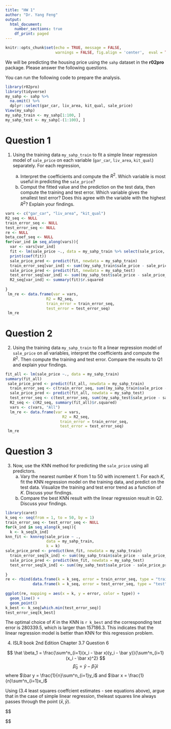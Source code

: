 ```yaml
---
title: "HW 1"
author: "Dr. Yang Feng"
output:
  html_document:
    number_sections: true
    df_print: paged
---
```


```r
knitr::opts_chunk$set(echo = TRUE, message = FALSE,
                      warnings = FALSE, fig.align = 'center',  eval = TRUE)
```

We will be predicting the housing price using the `sahp` dataset in the **r02pro** package. Please answer the following questions.

You can run the following code to prepare the analysis.
```r
library(r02pro)
library(tidyverse)
my_sahp <- sahp %>% 
  na.omit() %>%
  dplyr::select(gar_car, liv_area, kit_qual, sale_price)
View(my_sahp)
my_sahp_train <- my_sahp[1:100, ]
my_sahp_test <- my_sahp[-(1:100), ]
```

# Question 1

1. Using the training data `my_sahp_train` to fit a simple linear regression model of `sale_price` on each variable (`gar_car`, `liv_area`, `kit_qual`) separately. For each regression,

    a. Interpret the coefficients and compute the $R^2$. Which variable is most useful in predicting the `sale_price`?
    b. Comput the fitted value and the prediction on the test data, then compute the training and test error. Which variable gives the smallest test error? Does this agree with the variable with the highest $R^2$? Explain your findings.

```r
vars <- c("gar_car", "liv_area", "kit_qual")
R2_seq <- NULL
train_error_seq <- NULL
test_error_seq <- NULL
re <- NULL
beta_coef_seq <- NULL
for(var_ind in seq_along(vars)){
  var <- vars[var_ind]
  fit <- lm(sale_price ~., data = my_sahp_train %>% select(sale_price, all_of(var)))
  print(coef(fit))
  sale_price_pred <- predict(fit, newdata = my_sahp_train)
  train_error_seq[var_ind] <- sum((my_sahp_train$sale_price - sale_price_pred)^2)
  sale_price_pred <- predict(fit, newdata = my_sahp_test)
  test_error_seq[var_ind] <- sum((my_sahp_test$sale_price - sale_price_pred)^2)
  R2_seq[var_ind] <- summary(fit)$r.squared
 
}
 lm_re <- data.frame(var = vars,
                  R2 = R2_seq,
                  train_error = train_error_seq,
                  test_error = test_error_seq)
 lm_re
```

# Question 2

2. Using the training data `my_sahp_train` to fit a linear regression model of `sale_price` on all variables, interpret the coefficients and compute the $R^2$. Then compute the training and test error. Compare the results to Q1 and explain your findings.

```r
fit_all <- lm(sale_price ~., data = my_sahp_train)
summary(fit_all)
 sale_price_pred <- predict(fit_all, newdata = my_sahp_train)
  train_error_seq <- c(train_error_seq, sum((my_sahp_train$sale_price - sale_price_pred)^2))
  sale_price_pred <- predict(fit_all, newdata = my_sahp_test)
  test_error_seq <- c(test_error_seq, sum((my_sahp_test$sale_price - sale_price_pred)^2))
  R2_seq <- c(R2_seq, summary(fit_all)$r.squared)
  vars <- c(vars, "All")
  lm_re <- data.frame(var = vars,
                         R2 = R2_seq,
                        train_error = train_error_seq,
                        test_error = test_error_seq)
 lm_re
```

# Question 3

3. Now, use the KNN method for predicting the `sale_price` using all predictors. 
    a. Vary the nearest number $K$ from 1 to 50 with increment 1. For each $K$, fit the KNN regression model on the training data, and predict on the test data. Visualize the training and test error trend as a function of $K$. Discuss your findings.
    b. Compare the best KNN result with the linear regression result in Q2. Discuss your findings. 

```r
library(caret)
k_seq <- seq(from = 1, to = 50, by = 1)
train_error_seq <- test_error_seq <- NULL
for(k_ind in seq_along(k_seq)){
  k <- k_seq[k_ind]
knn_fit <- knnreg(sale_price ~ ., 
                  data = my_sahp_train,
                  k = k)
sale_price_pred <- predict(knn_fit, newdata = my_sahp_train)
  train_error_seq[k_ind] <- sum((my_sahp_train$sale_price - sale_price_pred)^2)
  sale_price_pred <- predict(knn_fit, newdata = my_sahp_test)
  test_error_seq[k_ind] <- sum((my_sahp_test$sale_price - sale_price_pred)^2)
  
}
re <- rbind(data.frame(k = k_seq, error = train_error_seq, type = "train"),
            data.frame(k = k_seq, error = test_error_seq, type = "test"))
                      
ggplot(re, mapping = aes(x = k, y = error, color = type)) +
  geom_line() +
  geom_point()
k_best <- k_seq[which.min(test_error_seq)]
test_error_seq[k_best]
```

The optimal choice of $K$ in the KNN is `r k_best` and the corresponding test error is 280339.5, which is larger than 157186.3. This indicates that the linear regression model is better than KNN for this regression problem. 

4. ISLR book 2nd Edition Chapter 3.7 Question 6

$$
\hat \beta_1 = \frac{\sum^n_{i=1}(x_i - \bar x)(y_i - \bar y)}{\sum^n_{i=1}(x_i - \bar x)^2}
$$
$$
\hat \beta_0 = \bar y - \hat \beta_1 \bar x
$$
where $\bar y = \frac{1}{n}\sum^n_{i=1}y_i$ and $\bar x = \frac{1}{n}\sum^n_{i=1}x_i$

Using (3.4 least squares coeffcient estimates - see equations above), argue that in the case of simple linear regression, theleast squares line always passes through the point $(\bar x, \bar y$).

$$


$$
